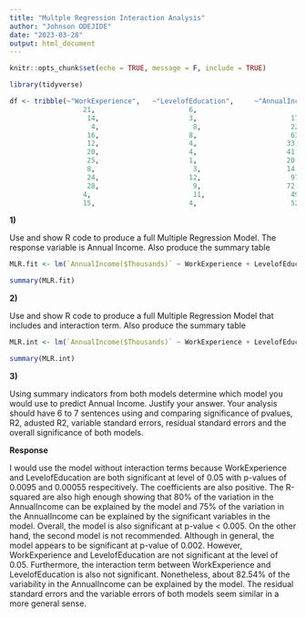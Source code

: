 ```yaml
---
title: "Multple Regression Interaction Analysis"
author: "Johnson ODEJIDE"
date: "2023-03-28"
output: html_document
---
```


```r
knitr::opts_chunk$set(echo = TRUE, message = F, include = TRUE)

library(tidyverse)
```

```r
df <- tribble(~"WorkExperience",   ~"LevelofEducation",     ~"AnnualIncome($Thousands)",
                  21,                       6,                       	 31.7,
        	       14,                      3,              		 17.9,
        	        4,                       8,              		 22.7,
                   16,                      8,              		 63.1,
                   12,                      4,               		33,
                   20,                      4,               		41.4,
                   25,                      1,               		20.7,
                   8,                        3,               		14.6,
                   24,                      12,             		 97.3,
                   28,                       9,              		72.1,
                  4,                         11,             		 49.1,
                  15,                       4,              		 52)

```

**1)**

Use and show R code to produce a full Multiple Regression Model. The response variable is Annual Income.  Also produce the summary table

```r
MLR.fit <- lm(`AnnualIncome($Thousands)` ~ WorkExperience + LevelofEducation, data = df)

summary(MLR.fit)
```


**2)**

Use and show R code to produce a full Multiple Regression Model that includes and interaction term. Also produce the summary table

```r
MLR.int <- lm(`AnnualIncome($Thousands)` ~ WorkExperience + LevelofEducation + WorkExperience:LevelofEducation, data = df)

summary(MLR.int)
```


**3)**

Using summary indicators from both models determine which model you would use to predict Annual Income.  Justify your answer.  Your analysis should have 6 to 7 sentences using and comparing significance of pvalues, R2, adusted R2, variable standard errors, residual standard errors and the overall significance of both models.

**Response**

I would use the model without interaction terms because WorkExperience and LevelofEducation are both significant at level of 0.05 with p-values of 0.0095 and 0.00055 respecitively. The coefficients are also positive. The R-squared are also high enough showing that 80% of the variation in the AnnualIncome can be explained by the model and 75% of the variation in the AnnualIncome can be explained by the significant variables in the model. Overall, the model is also significant at p-value < 0.005.
On the other hand, the second model is not recommended. Although in general, the model appears to be significant at p-value of 0.002. However, WorkExperience and LevelofEducation are not significant at the level of 0.05. Furthermore, the interaction term between WorkExperience and LevelofEducation is also not significant. Nonetheless, about 82.54% of the variability in the AnnualIncome can be explained by the model.
The residual standard errors and the variable errors of both models seem similar in a more general sense.